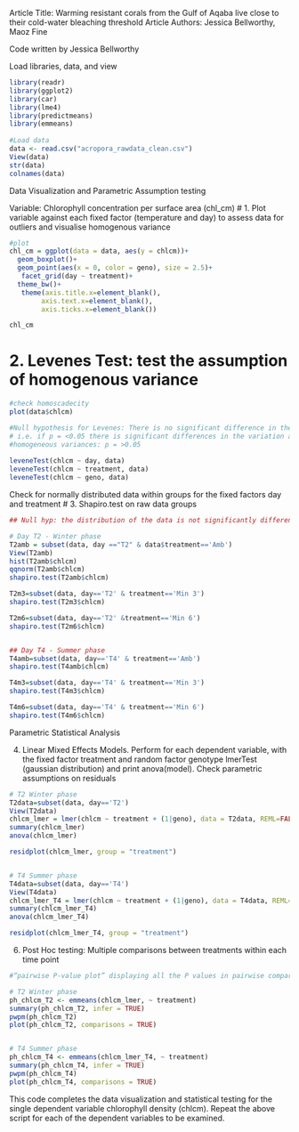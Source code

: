 Article Title: Warming resistant corals from the Gulf of Aqaba live close to their cold-water bleaching threshold
Article Authors: Jessica Bellworthy, Maoz Fine

Code written by Jessica Bellworthy


Load libraries, data, and view
```r
library(readr)
library(ggplot2)
library(car)
library(lme4)
library(predictmeans)
library(emmeans)
 
#Load data
data <- read.csv("acropora_rawdata_clean.csv")
View(data)
str(data)
colnames(data)
```


####### Data Visualization and Parametric Assumption testing #######

Variable: Chlorophyll concentration per surface area (chl_cm)
# 1. Plot variable against each fixed factor (temperature and day) to assess data for outliers and visualise homogenous variance 

```r
#plot
chl_cm = ggplot(data = data, aes(y = chlcm))+
  geom_boxplot()+
  geom_point(aes(x = 0, color = geno), size = 2.5)+
   facet_grid(day ~ treatment)+
  theme_bw()+
   theme(axis.title.x=element_blank(),
        axis.text.x=element_blank(),
        axis.ticks.x=element_blank())

chl_cm
```


# 2. Levenes Test: test the assumption of homogenous variance

```r
#check homoscadecity
plot(data$chlcm)  

#Null hypothesis for Levenes: There is no significant difference in the variance between groups 
# i.e. if p = <0.05 there is significant differences in the variation and therefore violates the assumption of ANOVA
#homogeneous variances: p = >0.05
    
leveneTest(chlcm ~ day, data) 
leveneTest(chlcm ~ treatment, data)  
leveneTest(chlcm ~ geno, data)  
```


Check for normally distributed data within groups for the fixed factors day and treatment
# 3. Shapiro.test on raw data groups

```r
## Null hyp: the distribution of the data is not significantly different from a normal distribution i.e. p = > 0.05 the data are normal

# Day T2 - Winter phase
T2amb = subset(data, day =="T2" & data$treatment=='Amb')
View(T2amb)
hist(T2amb$chlcm)
qqnorm(T2amb$chlcm)
shapiro.test(T2amb$chlcm)

T2m3=subset(data, day=='T2' & treatment=='Min 3')
shapiro.test(T2m3$chlcm)

T2m6=subset(data, day=='T2' &treatment=='Min 6')
shapiro.test(T2m6$chlcm)


## Day T4 - Summer phase
T4amb=subset(data, day=='T4' & treatment=='Amb')
shapiro.test(T4amb$chlcm)

T4m3=subset(data, day=='T4' & treatment=='Min 3')
shapiro.test(T4m3$chlcm)

T4m6=subset(data, day=='T4' & treatment=='Min 6')
shapiro.test(T4m6$chlcm)
```


####### Parametric Statistical Analysis #######

4. Linear Mixed Effects Models. Perform for each dependent variable, with the fixed factor treatment and random factor genotype
lmerTest (gaussian distribution) and print anova(model). Check parametric assumptions on residuals

```r
# T2 Winter phase
T2data=subset(data, day=='T2')
View(T2data)
chlcm_lmer = lmer(chlcm ~ treatment + (1|geno), data = T2data, REML=FALSE)
summary(chlcm_lmer)
anova(chlcm_lmer)

residplot(chlcm_lmer, group = "treatment")


# T4 Summer phase
T4data=subset(data, day=='T4')
View(T4data)
chlcm_lmer_T4 = lmer(chlcm ~ treatment + (1|geno), data = T4data, REML=FALSE)
summary(chlcm_lmer_T4)
anova(chlcm_lmer_T4)

residplot(chlcm_lmer_T4, group = "treatment")
```


6. Post Hoc testing:
Multiple comparisons between treatments within each time point

```r
#“pairwise P-value plot” displaying all the P values in pairwise comparisons. Each comparison is associated with a vertical line segment that joins the scale positions of the two EMMs being compared, and whose horizontal position is determined by the P value of that comparison.

# T2 Winter phase
ph_chlcm_T2 <- emmeans(chlcm_lmer, ~ treatment)
summary(ph_chlcm_T2, infer = TRUE)
pwpm(ph_chlcm_T2)
plot(ph_chlcm_T2, comparisons = TRUE)


# T4 Summer phase
ph_chlcm_T4 <- emmeans(chlcm_lmer_T4, ~ treatment)
summary(ph_chlcm_T4, infer = TRUE)
pwpm(ph_chlcm_T4)
plot(ph_chlcm_T4, comparisons = TRUE)
```

This code completes the data visualization and statistical testing for the single dependent variable chlorophyll density (chlcm). Repeat the above script for each of the dependent variables to be examined.
